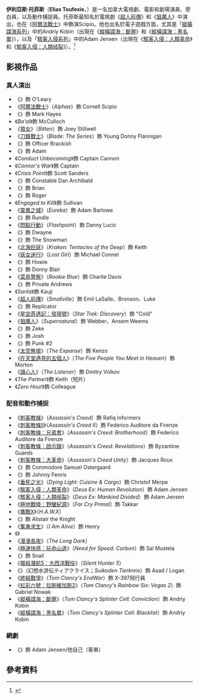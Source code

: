 {{noteTA
|G1=TV
|G2=Movie
}}
{{Infobox person
|image = Elias Toufexis BW headshot.png
|imagesize =
| name          = 伊利亞斯·托菲斯<br />Elias Toufexis
| birth_name     = Illya George Toufexis
| birth_date   = {{Birth date and age|1975|10|27|mf=yes}}
| birth_place      = [[加拿大|加拿大]][[魁北克省|魁北克省]][[滿地可|滿地可]]
| death_date     =
| death_place    =
| height        = 5'10
| years_active   = 2004年–現在
| spouse        = Michelle Boback（2007年–現在）
| children       = 2名
| homepage      = http://eliastoufexis.com
}}
'''伊利亞斯·托菲斯'''（'''Elias Toufexis'''，{{bd|1975年|10月27日}}）是一名加拿大電視劇、電影和劇場演員、旁白員，以及動作捕捉員。托菲斯最知名於電視劇《[[超人前傳|超人前傳]]》和《[[狙魔人_(電視劇)|狙魔人]]》中演出，也在《[[阿爾法戰士|阿爾法戰士]]》中飾演Scipio。他也出名於電子遊戲方面，尤其是「[[縱橫諜海系列|縱橫諜海系列]]」中的Andriy Kobin（出現在《[[縱橫諜海：斷罪|縱橫諜海：斷罪]]》和《[[縱橫諜海：黑名單|縱橫諜海：黑名單]]》），以及「[[駭客入侵系列|駭客入侵系列]]」中的Adam Jensen（出現在《[[駭客入侵：人類革命|駭客入侵：人類革命]]》和《[[駭客入侵：人類岐裂|駭客入侵：人類岐裂]]》）。<ref>{{Cite web |url = http://www.develop-online.net/interview/human-elocution-elias-toufexis-on-the-past-present-and-future-of-voice-acting/0222776 |title = Human Elocution: Elias Toufexis on the past, present and future of voice acting |author = James Batchelor |date = 2016-08-05 |publisher = Develop |language = en |accessdate = 2016-12-20 |archive-date = 2016-11-15 |archive-url = https://web.archive.org/web/20161115154259/http://www.develop-online.net/interview/human-elocution-elias-toufexis-on-the-past-present-and-future-of-voice-acting/0222776 |dead-url = no }}</ref>

== 影視作品 ==
=== 真人演出 ===
*《''{{link-en|Against the Wall (TV series)|Against the Wall (TV series)|Against the Wall}}''》飾 O'Leary
*《[[阿爾法戰士|阿爾法戰士]]》（''Alphas''）飾 Cornell Scipio
*《''{{link-en|Ascension (miniseries)|Ascension (miniseries)|Ascension}}''》飾 Mark Hayes
*《''Ba'al''》飾 McCulloch
*《[[狼女_(電視劇)|狼女]]》（''Bitten''）飾 Joey Stillwell
*《[[刀鋒戰士_(電視劇)|刀鋒戰士]]》（''Blade: The Series''）飾 Young Donny Flannigan
*《''{{link-en|Bloodsuckers (2005 film)|Bloodsuckers (2005 film)|Bloodsuckers}}''》飾 Officer Brackish
*《''{{link-en|Brilliant (film)|Brilliant (film)|Brilliant}}''》飾 Adam
*《''Conduct Unbecoming''》飾 Captain Cannon
*《''Connor's War''》飾 Captain
*《''Crisis Point''》飾 Scott Sanders
*《''{{link-en|Da Vinci's Inquest|Da Vinci's Inquest}}''》飾 Constable Dan Archibald
*《''{{link-en|Dead Like Me|Dead Like Me}}''》飾 Brian
*《''{{link-en|Decoys (film)|Decoys (film)|Decoys}}''》飾 Roger
*《''Engaged to Kill''》飾 Sullivan
*《[[靈異之城|靈異之城]]》（''Eureka''）飾 Adam Barlowe
*《''{{link-en|Flash Gordon (2007 TV series)|Flash Gordon (2007 TV series)|Flash Gordon}}''》飾 Rundle
*《[[閃點行動_(電視劇)|閃點行動]]》（''Flashpoint''）飾 Danny Lucic
*《''{{link-en|Fries with That?|Fries with That?}}''》飾 Dwayne
*《''{{link-en|Imaginaerum (film)|Imaginaerum (film)|Imaginaerum}}''》飾 The Snowman
*《[[北海巨妖|北海巨妖]]》（''Kraken: Tentacles of the Deep''）飾 Keith
*《[[妖女迷行|妖女迷行]]》（''Lost Girl''）飾 Michael Connel
*《''{{link-en|Painkiller Jane (TV series)|Painkiller Jane (TV series)|Painkiller Jane}}''》飾 Howie
*《''{{link-en|Played (TV series)|Played (TV series)|Played}}''》飾 Donny Blair
*《[[菜鳥警察|菜鳥警察]]》（''Rookie Blue''）飾 Charlie Davis
*《''{{link-en|Sand Serpents|Sand Serpents}}''》飾 Private Andrews
*《''Sarila''》飾 Kauji
*《[[超人前傳|超人前傳]]》（''Smallville''）飾 Emil LaSalle、Bronson、Luke
*《''{{link-en|Stargate Atlantis|Stargate Atlantis}}''》飾 Replicator
*《[[星空奇遇記：發現號|星空奇遇記：發現號]]》（''Star Trek: Discovery''）飾 "Cold"
*《[[狙魔人_(電視劇)|狙魔人]]》（''Supernatural''）飾 Webber、Ansem Weems
*《''{{link-en|The Collector (TV series)|The Collector (TV series)|The Collector}}''》飾 Zeke
*《''{{link-en|The Days (TV series)|The Days (TV series)|The Days}}''》飾 Josh
*《''{{link-en|The Dead Zone (TV series)|The Dead Zone (TV series)|The Dead Zone}}''》飾 Punk #2
*《[[太空無垠|太空無垠]]》（''The Expanse''）飾 Kenzo
*《[[在天堂遇見的五個人|在天堂遇見的五個人]]》（''The Five People You Meet in Heaven''）飾 Morton
*《[[讀心人|讀心人]]》（''The Listener''）飾 Dmitry Volkov
*《''The Partner''》飾 Keith（短片）
*《''Zero Hour''》飾 Colleague

=== 配音和動作捕捉 ===
*《[[刺客教條_(遊戲)|刺客教條]]》（''Assassin's Creed''）飾 Rafiq informers
*《[[刺客教條II|刺客教條II]]》（''Assassin's Creed II''）飾 Federico Auditore da Firenze
*《[[刺客教條：兄弟會|刺客教條：兄弟會]]》（''Assassin's Creed: Brotherhood''）飾 Federico Auditore da Firenze
*《[[刺客教條：啟示錄|刺客教條：啟示錄]]》（''Assassin's Creed: Revelations''）飾 Byzantine Guards
*《[[刺客教條：大革命|刺客教條：大革命]]》（''Assassin's Creed Unity''）飾 Jacques Roux
*《''{{link-en|BattleTech (video game)|BattleTech (video game)|BattleTech}}''》飾 Commodore Samuel Ostergaard
*《''{{link-en|Contrast (video game)|Contrast (video game)|Contrast}}''》飾 Johnny Fenris
*《[[垂死之光|垂死之光]]》（''Dying Light: Cuisine & Cargo''）飾 Christof Merpe
*《[[駭客入侵：人類革命|駭客入侵：人類革命]]》（''Deus Ex: Human Revolution''）飾 Adam Jensen
*《[[駭客入侵：人類岐裂|駭客入侵：人類岐裂]]》（''Deus Ex: Mankind Divided''）飾 Adam Jensen
*《[[極地戰嚎：野蠻紀源|極地戰嚎：野蠻紀源]]》（''Far Cry Primal''）飾 Takkar
*《[[鷹戰X|鷹戰X]]》（''H.A.W.X''）
*《''{{link-en|Hellraid|Hellraid}}''》飾 Alistair the Knight
*《[[奮勇求生|奮勇求生]]》（''I Am Alive''）飾 Henry
*《''{{link-en|James Noir's Hollywood Crimes|James Noir's Hollywood Crimes}}''》
*《[[漫漫長夜|漫漫長夜]]》（''The Long Dark''）
*《[[極速快感：玩命山道|極速快感：玩命山道]]》（''Need for Speed: Carbon''）飾 Sal Mustela
*《''{{link-en|Shaun White Skateboarding|Shaun White Skateboarding}}''》飾 Snail
*《[[獵殺潛航5：大西洋戰役|獵殺潛航5：大西洋戰役]]》（''Silent Hunter 5''）
*《{{link-en|幻想水滸傳·黃道之輪|Suikoden Tierkreis}}》（幻想水滸伝ティアクライス；''Suikoden Tierkreis''）飾 Asad / Logan
*《[[終結戰爭|終結戰爭]]》（''Tom Clancy's EndWar''）飾 X-397飛行員
*《[[虹彩六號：拉斯維加斯2|虹彩六號：拉斯維加斯2]]》（''Tom Clancy's Rainbow Six: Vegas 2''）飾 Gabriel Nowak
*《[[縱橫諜海：斷罪|縱橫諜海：斷罪]]》（''Tom Clancy's Splinter Cell: Conviction''）飾 Andriy Kobin
*《[[縱橫諜海：黑名單|縱橫諜海：黑名單]]》（''Tom Clancy's Splinter Cell: Blacklist''）飾 Andriy Kobin

=== 網劇 ===
*《''{{link-en|Screen Junkies|Screen Junkies|Honest Trailers}}''》飾 Adam Jensen/他自己（客串）

== 參考資料 ==
{{reflist}}